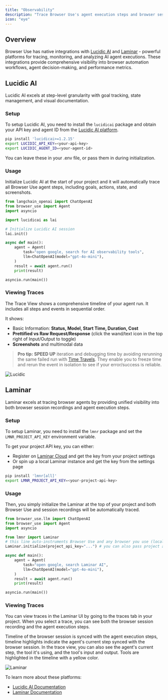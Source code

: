 ```yaml
---
title: "Observability"
description: "Trace Browser Use's agent execution steps and browser sessions"
icon: "eye"
---
```


## Overview

Browser Use has native integrations with [Lucidic AI](https://lucidic.ai) and [Laminar](https://lmnr.ai) - powerful platforms for tracing, monitoring, and analyzing AI agent executions. These integrations provide comprehensive visibility into browser automation workflows, agent decision-making, and performance metrics.

## Lucidic AI

<Note>
    Lucidic AI excels at step-level granularity with goal tracking, state management, and visual documentation.
</Note>

### Setup

To setup Lucidic AI, you need to install the `lucidicai` package and obtain your API key and agent ID from the [Lucidic AI platform](https://lucidic.ai).

```bash
pip install 'lucidicai>=1.2.15'
export LUCIDIC_API_KEY=<your-api-key>
export LUCIDIC_AGENT_ID=<your-agent-id>
```

You can leave these in your .env file, or pass them in during initialization.

### Usage

Initialize Lucidic AI at the start of your project and it will automatically trace all Browser Use agent steps, including goals, actions, state, and screenshots.

```python {5-6, 8-9}
from langchain_openai import ChatOpenAI
from browser_use import Agent
import asyncio

import lucidicai as lai

# Initialize Lucidic AI session
lai.init()

async def main():
    agent = Agent(
        task="open google, search for AI observability tools",
        llm=ChatOpenAI(model="gpt-4o-mini"),
    )
    result = await agent.run()
    print(result)

asyncio.run(main())
```

### Viewing Traces

The Trace View shows a comprehensive timeline of your agent run. It includes all steps and events in sequential order.

It shows:
 - Basic Information: **Status, Model, Start Time, Duration, Cost**
 - **Prettified vs Raw Request/Response** (click the wand/text icon in the top right of Input/Output to toggle)
 - **Screenshots** and multimodal data

> **Pro tip:** **SPEED UP** iteration and debugging time by avoiding rerunning the same failed run with [Time Travels](https://docs.lucidic.ai/features/time-travel). They enable you to freeze time and rerun the event in isolation to see if your error/success is reliable.

<img className="block" src="/images/lucidic.png" alt="Lucidic" />

## Laminar

<Note>
  Laminar excels at tracing browser agents by providing unified visibility into
  both browser session recordings and agent execution steps.
</Note>

### Setup

To setup Laminar, you need to install the `lmnr` package and set the `LMNR_PROJECT_API_KEY` environment variable.

To get your project API key, you can either:

- Register on [Laminar Cloud](https://lmnr.ai) and get the key from your project settings
- Or spin up a local Laminar instance and get the key from the settings page

```bash
pip install 'lmnr[all]'
export LMNR_PROJECT_API_KEY=<your-project-api-key>
```

### Usage

Then, you simply initialize the Laminar at the top of your project and both Browser Use and session recordings will be automatically traced.

```python {5-8}
from browser_use.llm import ChatOpenAI
from browser_use import Agent
import asyncio

from lmnr import Laminar
# this line auto-instruments Browser Use and any browser you use (local or remote)
Laminar.initialize(project_api_key="...") # you can also pass project api key here

async def main():
    agent = Agent(
        task="open google, search Laminar AI",
        llm=ChatOpenAI(model="gpt-4o-mini"),
    )
    result = await agent.run()
    print(result)

asyncio.run(main())
```

### Viewing Traces

You can view traces in the Laminar UI by going to the traces tab in your project.
When you select a trace, you can see both the browser session recording and the agent execution steps.

Timeline of the browser session is synced with the agent execution steps, timeline highlights indicate the agent's current step synced with the browser session.
In the trace view, you can also see the agent's current step, the tool it's using, and the tool's input and output. Tools are highlighted in the timeline with a yellow color.

<img className="block" src="/images/laminar.png" alt="Laminar" />

To learn more about these platforms:
- [Lucidic AI Documentation](https://docs.lucidic.ai)
- [Laminar Documentation](https://docs.lmnr.ai)
